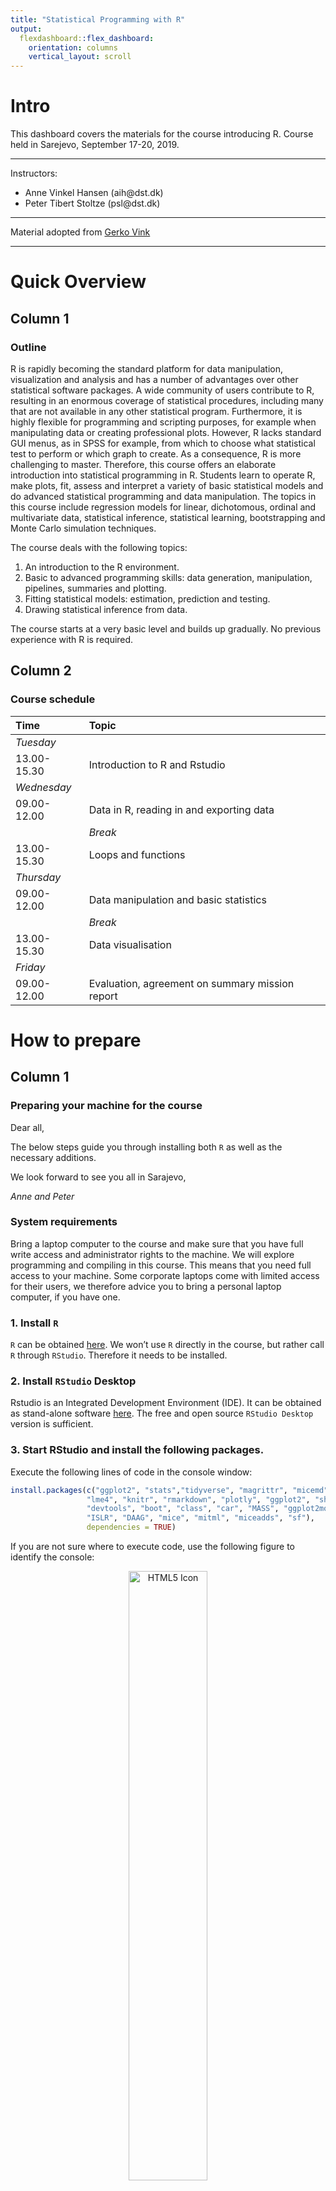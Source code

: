 ```yaml
---
title: "Statistical Programming with R"
output: 
  flexdashboard::flex_dashboard:
    orientation: columns
    vertical_layout: scroll
---
```


# Intro {.sidebar}

This dashboard covers the materials for the course introducing R. Course held in Sarejevo, September 17-20, 2019.

---

Instructors: 

 - Anne Vinkel Hansen (aih@dst.dk)
 - Peter Tibert Stoltze (psl@dst.dk)


---

Material adopted from [Gerko Vink](https://github.com/gerkovink/R)


---
# Quick Overview

## Column 1

### Outline
R is rapidly becoming the standard platform for data manipulation, visualization and analysis and has a number of advantages over other statistical software packages. A wide community of users contribute to R, resulting in an enormous coverage of statistical procedures, including many that are not available in any other statistical program. Furthermore, it is highly flexible for programming and scripting purposes, for example when manipulating data or creating professional plots. However, R lacks standard GUI menus, as in SPSS for example, from which to choose what statistical test to perform or which graph to create. As a consequence, R is more challenging to master. Therefore, this course offers an elaborate introduction into statistical programming in R. Students learn to operate R, make plots, fit, assess and interpret a variety of basic statistical models and do advanced statistical programming and data manipulation. The topics in this course include regression models for linear, dichotomous, ordinal and multivariate data, statistical inference, statistical learning, bootstrapping and Monte Carlo simulation techniques. 

The course deals with the following topics:

1.	An introduction to the R environment.
2.	Basic to advanced programming skills: data generation, manipulation, pipelines, summaries and plotting.
3.	Fitting statistical models: estimation, prediction and testing.
4.	Drawing statistical inference from data. 
<!-- 5.	Basic statistical learning techniques. -->
<!-- 6.	Bootstrapping and Monte Carlo simulation. -->


<!-- The course starts at a very basic level and builds up gradually. At the end of the week, participants will master advanced programming skills with R. No previous experience with R is required. -->

The course starts at a very basic level and builds up gradually. No previous experience with R is required.

## Column 2

### Course schedule 

| Time        | Topic                                           |
|:------------|:------------------------------------------------|
| *Tuesday*   |                                                 |
| 13.00-15.30 | Introduction to R and Rstudio                   |
| *Wednesday* |                                                 |
| 09.00-12.00 | Data in R, reading in and exporting data        |
|             | *Break*                                         |             
| 13.00-15.30 | Loops and functions                             |
| *Thursday*  |                                                 |
| 09.00-12.00 | Data manipulation and basic statistics          |
|             | *Break*                                         |
| 13.00-15.30 | Data visualisation                              |
| *Friday*    |                                                 |
| 09.00-12.00 | Evaluation, agreement on summary mission report |


# How to prepare

## Column 1

### Preparing your machine for the course
Dear all, 

The below steps guide you through installing both `R` as well as the necessary additions.

We look forward to see you all in Sarajevo,  

*Anne and Peter*

### **System requirements**

Bring a laptop computer to the course and make sure that you have full write access and administrator rights to the machine. We will explore programming and compiling in this course. This means that you need full access to your machine. Some corporate laptops come with limited access for their users, we therefore advice you to bring a personal laptop computer, if you have one. 

### **1. Install `R`**
`R` can be obtained [here](https://cran.r-project.org). We won't use `R` directly in the course, but rather call `R` through `RStudio`. Therefore it needs to be installed. 

### **2. Install `RStudio` Desktop**

Rstudio is an Integrated Development Environment (IDE). It can be obtained as stand-alone software [here](https://www.rstudio.com/products/rstudio/download/#download). The free and open source `RStudio Desktop` version is sufficient.

### **3. Start RStudio and install the following packages. **

Execute the following lines of code in the console window:

```r
install.packages(c("ggplot2", "stats","tidyverse", "magrittr", "micemd", "jomo", "pan", 
                 "lme4", "knitr", "rmarkdown", "plotly", "ggplot2", "shiny", 
                 "devtools", "boot", "class", "car", "MASS", "ggplot2movies", 
                 "ISLR", "DAAG", "mice", "mitml", "miceadds", "sf"), 
                 dependencies = TRUE)
```


If you are not sure where to execute code, use the following figure to identify the console:

<center>
  <img src="console.png" alt="HTML5 Icon" width = 50%>
</center>

Just copy and paste the installation command and press the return key. When asked 

```r
Do you want to install from sources the package which needs 
compilation? (Yes/no/cancel)
```

type `Yes` in the console and press the return key. 


<!-- # Monday -->

<!-- ## Column 1 -->

<!-- ### Monday's materials -->
<!-- We adapt the course as we go. To ensure that you work with the latest iteration of the course materials, we advice all course participants to access the materials online. -->

<!-- - Part A: Introduction -->
<!--     - [Lecture A](Contents/Material/Part A - Introduction/Lecture_A.html) -->
<!--     - [Lecture A Handout](Contents/Material/Part A - Introduction/Lecture_A_handout.html) -->
<!--     - [Practical A](Contents/Material/Part A - Introduction/Practical_A_walkthrough.html) -->
<!--     - [`notebook.R`](Contents/Material/Part A - Introduction/notebook.R) -->
<!--     - [`markdown.Rmd`](Contents/Material/Part A - Introduction/markdown.Rmd) -->
<!--     - [Install R on UU laptop](https://gist.github.com/vankesteren/f2e198aa5ab4f6262b21a3d13bbea0b5) -->
<!-- - Part B: How is `R` organized? -->
<!--     - [Lecture B](Contents/Material/Part B - How is R organized/Lecture_B.html) -->
<!--     - [Lecture B Handout](Contents/Material/Part B - How is R organized/Lecture_B_handout.html) -->
<!--     - [Practical B](Contents/Material/Part B - How is R organized/Practical_B_walkthrough.html) -->
<!--     - [Impractical B](Contents/Material/Part B - How is R organized/Practical_B.html) -->
<!--     - [`boys.RData`](Contents/Material/Part B - How is R organized/boys.RData) -->
<!-- - Part C: `R` Functionality -->
<!--     - [Lecture C](Contents/Material/Part C - R-functionality/Lecture_C.html) -->
<!--     - [Lecture C Handout](Contents/Material/Part C - R-functionality/Lecture_C_handout.html) -->
<!--     - [Practical C](Contents/Material/Part C - R-functionality/Practical_C_walkthrough.html) -->

<!-- All lectures are in `html` format. Practicals are walkthrough files that guide you through the exercises. `Impractical` files contain the exercises, without walkthrough, explanations and solutions.  -->

<!-- ## Column 2 -->

<!-- ### Useful references -->

<!-- - [The tidyverse style guide](https://style.tidyverse.org) -->
<!-- - [The Google R style guide](https://google.github.io/styleguide/Rguide.xml) -->

<!-- The above links are useful references that connect to today's materials.  -->

<!-- ### About `rmarkdown` -->
<!-- <center> -->
<!-- <iframe src="https://player.vimeo.com/video/178485416?color=428bca&title=0&byline=0&portrait=0" width="500" height="315" frameborder="0" webkitallowfullscreen mozallowfullscreen allowfullscreen></iframe> -->
<!-- <p><a href="https://vimeo.com/178485416">What is R Markdown?</a> from <a href="https://vimeo.com/rstudioinc">RStudio, Inc.</a> on <a href="https://vimeo.com">Vimeo</a>.</p> -->
<!-- </center> -->

<!-- See also [this `rmarkdown` cheat sheet](Contents/Material/Part A - Introduction/rmarkdown-reference_sheet.pdf).  -->

# Tuesday

## Column 1

### Tuesday's materials
We adapt the course as we go. To ensure that you work with the latest iteration of the course materials, we advice all course participants to access the materials online.

<!-- - Part D: Generating Data -->
<!--     - [Lecture D](Contents/Material/Part D - Data generation/Lecture_D.html) -->
<!--     - [Practical D](Contents/Material/Part D - Data generation/Practical_D_walkthrough.html) -->
<!--     - [Impractical D](Contents/Material/Part D - Data generation/Practical_D.html) -->
<!-- - Part E: Custom functions -->
<!--     - [Lecture E](Contents/Material/Part E - Functions apply and looping/Lecture_E.html) -->
<!--     - [Practical E](Contents/Material/Part E - Functions apply and looping/Practical_E_walkthrough.html) -->
<!--     - [Impractical E](Contents/Material/Part E - Functions apply and looping/Practical_E.html) -->
<!-- - Part F: Pipes -->
<!--     - [Lecture F](Contents/Material/Part F - Pipes/Lecture_F.html) -->
<!--     - [Practical F](Contents/Material/Part F - Pipes/Practical_F_walkthrough.html) -->
<!--     - [Impractical F](Contents/Material/Part F - Pipes/Practical_F.html)  -->

<!-- All lectures are in `html` format. Practicals are walkthrough files that guide you through the exercises. `Impractical` files contain the exercises, without walkthrough, explanations and solutions.  -->

<!-- ## Column 2 -->

<!-- ### Useful References -->

<!-- - [`magrittr`](https://magrittr.tidyverse.org) -->
<!-- - [`R` for Data Science](http://r4ds.had.co.nz) - [Chapter 18 on pipes](http://r4ds.had.co.nz/pipes.html) -->

<!-- The above links are useful references that connect to today's materials.  -->

# Wednesday

## Column 1

### Wednesday's materials
We adapt the course as we go. To ensure that you work with the latest iteration of the course materials, we advice all course participants to access the materials online.

<!-- - Part G: Statistical models -->
<!--     - [Lecture G](Contents/Material/Part G - Statistical models/Lecture_G.html) -->
<!--     - [Practical G](Contents/Material/Part G - Statistical models/PracticalG_walkthrough.html) -->
<!--     - [Impractical G](Contents/Material/Part G - Statistical models/PracticalG.html) -->
<!-- - Part H: Statistical Inference -->
<!--     - [Lecture H](Contents/Material/Part H - Statistical inference/Lecture_H.html) -->
<!--     - [Practical H](Contents/Material/Part H - Statistical inference/PracticalH_walkthrough.html) -->
<!--     - [Impractical H](Contents/Material/Part H - Statistical inference/PracticalH.html) -->
<!-- - Part I: Data visualization -->
<!--     - [Lecture I](Contents/Material/Part I - Data visualization/Lecture_i.html) -->
<!--     - [Practical I](Contents/Material/Part I - Data visualization/Practical_i_walkthrough.html) -->
<!--     - [Impractical I](Contents/Material/Part I - Data visualization/Practical_i.html). -->

<!-- All lectures are in `html` format. Practicals are walkthrough files that guide you through the exercises. `Impractical` files contain the exercises, without walkthrough, explanations and solutions.  -->

<!-- ## Column 2 -->

<!-- ### Useful links -->

<!-- - [The `ggplot2` reference page](https://ggplot2.tidyverse.org/reference/) -->
<!-- - [A great reference on contrasts with linear modeling](https://rstudio-pubs-static.s3.amazonaws.com/65059_586f394d8eb84f84b1baaf56ffb6b47f.html) -->

<!-- The above link details pretty much all you can do with package `ggplot2`. -->

# Thursday

## Column 1

### Thursday's materials
We adapt the course as we go. To ensure that you work with the latest iteration of the course materials, we advice all course participants to access the materials online.

<!-- - Part J: Model estimation -->
<!--     - [Lecture JK](Contents/Material/Part JK - Model estimation/Lecture_J.html) -->
<!--     - [Practical JK](Contents/Material/Part JK - Model estimation/Practical_J_walkthrough.html) -->
<!--     - [Impractical JK](Contents/Material/Part JK - Model estimation/Practical_J.html) -->
<!-- - Part K: Model estimation -->
<!--     - [Lecture JK](Contents/Material/Part JK - Model estimation/Lecture_J.html) -->
<!--     - [Practical JK](Contents/Material/Part JK - Model estimation/Practical_J_walkthrough.html) -->
<!--     - [Impractical JK](Contents/Material/Part JK - Model estimation/Practical_J.html) -->
<!-- - Part L: GLM's -->
<!--     - [Lecture L](Contents/Material/Part L - GLMs/Lecture_L.html) -->
<!--     - [The other, much longer, Lecture L](Contents/Material/Part L - GLMs/Lecture_L .html) -->
<!--     - [Practical L](Contents/Material/Part L - GLMs/Practical_L_walkthrough.html) -->
<!--     - [Impractical L](Contents/Material/Part L - GLMs/Practical_L.html) -->

<!-- All lectures are in `html` format. Practicals are walkthrough files that guide you through the exercises. `Impractical` files contain the exercises, without walkthrough, explanations and solutions.  -->

<!-- # Friday -->

<!-- ## Column 1 -->

<!-- ### Friday's materials -->
<!-- We adapt the course as we go. To ensure that you work with the latest iteration of the course materials, we advice all course participants to access the materials online. -->

<!-- - Part M: Classification & Clustering -->
<!--     - [Lecture M](Contents/Material/Part M - Unsupervised learning/Lecture_M.html) -->
<!--     - [Practical M](Contents/Material/Part M - Unsupervised learning/Practical_M_walkthrough.html) -->
<!--     - [Impractical M](Contents/Material/Part M - Unsupervised learning/Practical_M.html) -->
<!-- - Part N: Bootstrapping -->
<!--     - [Lecture N](Contents/Material/Part N - Bootstrapping/Lecture_N.html) -->
<!--     - [Practical N](Contents/Material/Part N - Bootstrapping/Practical_N_walkthrough.html) -->
<!--     - [Impractical N](Contents/Material/Part N - Bootstrapping/Practical_N.html) -->
<!-- - Part O: Monte Carlo simulation -->
<!--     - [Lecture O](Contents/Material/Part O - Monte carlo simulation/Lecture_O.html) -->
<!--     - [Practical O](Contents/Material/Part O - Monte carlo simulation/Practical_O_walkthrough.html) -->
<!--     - [Impractical O](Contents/Material/Part O - Monte carlo simulation/Practical_O.html) -->

<!-- All lectures are in `html` format. Practicals are walkthrough files that guide you through the exercises. `Impractical` files contain the exercises, without walkthrough, explanations and solutions.  -->

# Further studies

## Column 1

### What to do after the course

The following references are currently available for free, either as pdfs or as extensive webpages (written with [RMarkdown](https://rmarkdown.rstudio.com/) and [bookdown](https://bookdown.org/)). They are all very useful and we highly recommend them. 

- [R for Data Science](https://r4ds.had.co.nz): written by Hadley Wickham and Garrett Grolemund this book relies almost exclusively on the [tidyverse](https://www.tidyverse.org/) approach to data analysis. Many highly effective tools will be right at your fingertips after reading this book and working through the many exercises.
- [Hands-On Programming with R](https://rstudio-education.github.io/hopr/): a great read by Garrett Grolemund emphasizing programming techniques with R. 
- [Advanced R](https://adv-r.hadley.nz/): You want to gain deeper knowledge of R and you wnat to learn from one of the most influential R contributors. This one is for you!
- [Introduction to Statistical Learning](http://faculty.marshall.usc.edu/gareth-james/ISL/): an introductory book on statistical learning, with applications in R. The R code is somewhat old-style and you might be able to find newer packages for the tasks, but ths is a solid read well worth the effort.
- [Data Analysis and Graphics Using R](http://www.pindex.com/uploads/post_docs/Maindonald%20Data%20Analysis%20and%20Graphics(PINDEX-DOC-6953).pdf): a detailed book that covers a lot about categorical data analysis and fitting `glm`s in `R`.

<!-- ## Column 2 -->

<!-- ### For fun -->
<!-- <blockquote class="twitter-tweet" data-lang="en"><p lang="en" dir="ltr">My wife asked me what machine learning is and I said: remember when we ordered the hot plate for the boat and amazon suggested buying all the equipment needed to make a full meth lab?</p>&mdash; (((Kane Baccigalupi))) (@rubyghetto) <a href="https://twitter.com/rubyghetto/status/1058220004301127680?ref_src=twsrc%5Etfw">November 2, 2018</a></blockquote> -->
<!-- <script async src="https://platform.twitter.com/widgets.js" charset="utf-8"></script> -->
